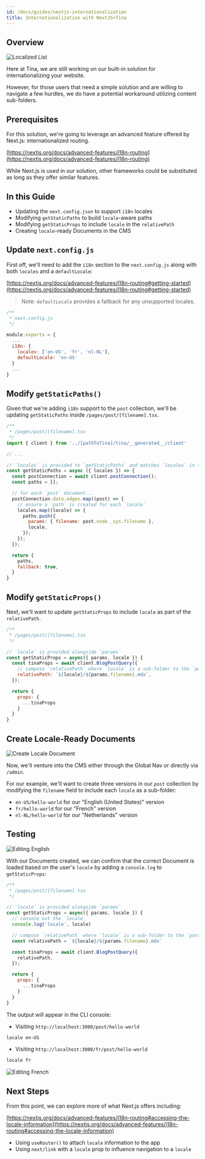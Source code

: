 ```yaml
---
id: /docs/guides/nextjs-internationalization
title: Internationalization with NextJS+Tina
---
```


## Overview

![Localized List](/img/docs/i18n/lang-folders.png)

Here at Tina, we are still working on our built-in solution for internationalizing your website.

However, for those users that need a simple solution and are willing to navigate a few hurdles, we do have a potential workaround utilizing content sub-folders.

## Prerequisites

For this solution, we're going to leverage an advanced feature offered by Next.js: internationalized routing.

[https://nextjs.org/docs/advanced-features/i18n-routing](https://nextjs.org/docs/advanced-features/i18n-routing)

While Next.js is used in our solution, other frameworks could be substituted as long as they offer similar features.

## In this Guide

* Updating the `next.config.json` to support `i18n` locales
* Modifying `getStaticPaths` to build `locale`-aware paths
* Modifying `getStaticProps` to include `locale` in the `relativePath`
* Creating `locale`-ready Documents in the CMS

## Update `next.config.js`

First off, we'll need to add the `i18n` section to the `next.config.js` along with both `locales` and a `defaultLocale`:

[https://nextjs.org/docs/advanced-features/i18n-routing#getting-started](https://nextjs.org/docs/advanced-features/i18n-routing#getting-started)

> Note: `defaultLocale` provides a fallback for any unsupported locales.

```js
/**
 * next.config.js
 */

module.exports = {
  ...
  i18n: {
    locales: ['en-US', 'fr', 'nl-NL'],
    defaultLocale: 'en-US'
  }
  ...
}
```

## Modify `getStaticPaths()`

Given that we're adding `i18n` support to the `post` collection, we'll be updating `getStaticPaths` inside `/pages/post/[filename].tsx`.

```js
/**
 * /pages/post/[filename].tsx
 */
import { client } from '../[pathToTina]/tina/__generated__/client'

// ...

// `locales` is provided to `getStaticPaths` and matches `locales` in the `config`
const getStaticPaths = async ({ locales }) => {
  const postConnection = await client.postConnection();
  const paths = [];

  // for each `post` document...
  postConnection.data.edges.map((post) => {
    // ensure a `path` is created for each `locale`
    locales.map((locale) => {
      paths.push({
        params: { filename: post.node._sys.filename },
        locale,
      });
    });
  });

  return {
    paths,
    fallback: true,
  }
}
```

## Modify `getStaticProps()`

Next, we'll want to update `getStaticProps` to include `locale` as part of the `relativePath`.

```js
/**
 * /pages/post/[filename].tsx
 */

// `locale` is provided alongside `params`
const getStaticProps = async({ params, locale }) {
  const tinaProps = await client.BlogPostQuery({
    // compose `relativePath` where `locale` is a sub-folder to the `post`
    relativePath: `${locale}/${params.filename}.mdx`,
  });

  return {
    props: {
      ...tinaProps
    }
  }
}
```

## Create Locale-Ready Documents

![Create Locale Document](/img/docs/nextjs-internationalization/subfolder-create-new.png)

Now, we'll venture into the CMS either through the Global Nav or directly via `/admin`.

For our example, we'll want to create three versions in our `post` collection by modifying the `filename` field to include each `locale` as a sub-folder:

* `en-US/hello-world` for our "English (United States)" version
* `fr/hello-world` for our "French" version
* `nl-NL/hello-world` for our "Netherlands" version

## Testing

![Editing English](/img/docs/nextjs-internationalization/subfolder-edit-en.png)

With our Documents created, we can confirm that the correct Document is loaded based on the user's `locale` by adding a `console.log` to `getStaticProps`:

```js
/**
 * /pages/post/[filename].tsx
 */

// `locale` is provided alongside `params`
const getStaticProps = async({ params, locale }) {
  // console out the `locale`
  console.log('locale', locale)

  // compose `relativePath` where `locale` is a sub-folder to the `post`
  const relativePath = `${locale}/${params.filename}.mdx`

  const tinaProps = await client.BlogPostQuery({
    relativePath,
  });

  return {
    props: {
      ...tinaProps
    }
  }
}
```

The output will appear in the CLI console:

* Visiting `http://localhost:3000/post/hello-world`

```bash
locale en-US
```

* Visiting `http://localhost:3000/fr/post/hello-world`

```bash
locale fr
```

![Editing French](/img/docs/fr/subfolder-edit-fr.png)

## Next Steps

From this point, we can explore more of what Next.js offers including:

[https://nextjs.org/docs/advanced-features/i18n-routing#accessing-the-locale-information](https://nextjs.org/docs/advanced-features/i18n-routing#accessing-the-locale-information)

* Using `useRouter()` to attach `locale` information to the app
* Using `next/link` with a `locale` prop to influence navigation to a `locale`
